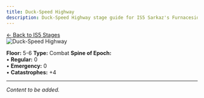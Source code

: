 ```yaml
---
title: Duck-Speed Highway
description: Duck-Speed Highway stage guide for IS5 Sarkaz's Furnaceside Fables
---
```


<div class="back-button-container">
  <a href="/is5-sarkaz/stages/" class="back-button">
    <span class="back-arrow">←</span>
    <span class="back-text">Back to IS5 Stages</span>
  </a>
</div>


<img src="/stages/duck-speed-highway.png" alt="Duck-Speed Highway" />

**Floor:** 5-6
**Type:** Combat
**Spine of Epoch:**<br />
• **Regular:** 0<br />
• **Emergency:** 0<br />
• **Catastrophes:** +4

---


*Content to be added.*
